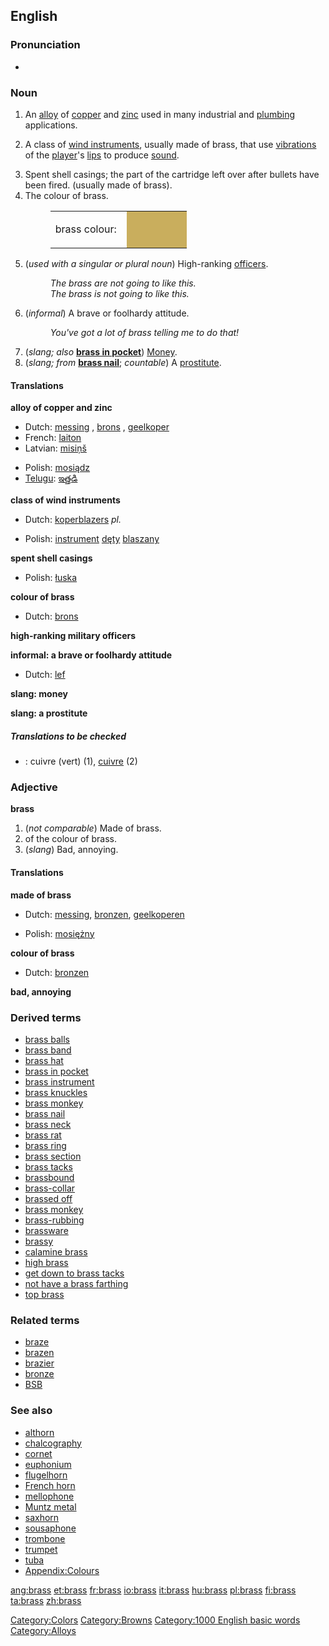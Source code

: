 {{wikipedia}}
==English==

===Pronunciation===
*{{audio|en-us-brass.ogg|Audio (US)}}

===Noun===
{{en-noun-reg-es-both}}

# An [[alloy]] of [[copper]] and [[zinc]] used in many industrial and [[plumbing]] applications.
#{{music}} A class of [[wind instrument]]s, usually made of brass, that use [[vibration]]s of the [[player]]'s [[lip]]s to produce [[sound]].
# Spent shell casings; the part of the cartridge left over after bullets have been fired. (usually made of brass).
#The colour of brass.
#:<table><tr><td>brass colour: &nbsp;</td><td bgcolor="#C9AE5D" width="80">&nbsp; </td></tr></table>
#{{military}} (''used with a singular or plural noun'') High-ranking [[officers]].
#:''The brass are not going to like this.''
#:''The brass is not going to like this.''
#(''informal'') A brave or foolhardy attitude.
#: ''You've got a lot of brass telling me to do that!''
#(''slang; also'' '''[[brass in pocket]]''') [[Money]].
#(''slang; from'' '''[[brass nail]]'''; ''countable'') A [[prostitute]].

====Translations====

'''alloy of copper and zinc'''
{{top}}
*Dutch: [[messing#Dutch|messing]] {{n}}, [[brons]] {{n}}, [[geelkoper]] {{n}}
*French: [[laiton]] {{m}}
*Latvian: [[misiņš]] {{m}}
{{mid}}
*Polish: [[mosiądz]] {{m}}
*[[Telugu]]: [[ఇత్తడి]]
{{bottom}}

'''class of wind instruments'''
{{top}}
*Dutch: [[koperblazers]] ''pl.''
{{mid}}
*Polish: [[instrument]] [[dęty]] [[blaszany]] {{m}}
{{bottom}}

'''spent shell casings'''
{{top}}
*Polish: [[łuska]] {{f}}
{{mid}}
{{bottom}}

'''colour of brass'''
{{top}}
*Dutch: [[brons]] {{n}}
{{mid}}
{{bottom}}

'''high-ranking military officers'''
{{top}}
{{mid}}
{{bottom}}

'''informal: a brave or foolhardy attitude'''
{{top}}
*Dutch: [[lef]] {{n}}
{{mid}}
{{bottom}}

'''slang: money'''
{{top}}
{{mid}}
{{bottom}}

'''slang: a prostitute'''
{{top}}
{{mid}}
{{bottom}}

=====Translations to be checked=====
<!--Remove this section once all of the translations below have been moved into the tables above.-->
{{checktrans}}

*{{ttbc|French}}: cuivre (vert) {{m}} (1), [[cuivre]] {{m}} (2)

===Adjective===
'''brass'''
# (''not comparable'') Made of brass.<!-- Actually attributive noun? -->
#of the colour of brass.
#(''slang'') Bad, annoying.

====Translations====

'''made of brass'''
{{top}}
*Dutch: [[messing]], [[bronzen]], [[geelkoperen]]
{{mid}}
*Polish: [[mosiężny]] {{m}}
{{bottom}}

'''colour of brass'''
{{top}}
*Dutch: [[bronzen]]
{{mid}}
{{bottom}}

'''bad, annoying'''
{{top}}
{{mid}}
{{bottom}}

===Derived terms===
*[[brass balls]]
*[[brass band]]
*[[brass hat]]
*[[brass in pocket]]
*[[brass instrument]]
*[[brass knuckles]]
*[[brass monkey]]
*[[brass nail]]
*[[brass neck]]
*[[brass rat]]
*[[brass ring]]
*[[brass section]]
*[[brass tacks]]
*[[brassbound]]
*[[brass-collar]]
*[[brassed off]]
*[[brass monkey]]
*[[brass-rubbing]]
*[[brassware]]
*[[brassy]]
*[[calamine brass]]
*[[high brass]]
*[[get down to brass tacks]]
*[[not have a brass farthing]]
*[[top brass]]

===Related terms===
*[[braze]]
*[[brazen]]
*[[brazier]]
*[[bronze]]
*[[BSB]]

===See also===
*[[althorn]]
*[[chalcography]]
*[[cornet]]
*[[euphonium]]
*[[flugelhorn]]
*[[French horn]]
*[[mellophone]]
*[[Muntz metal]]
*[[saxhorn]]
*[[sousaphone]]
*[[trombone]]
*[[trumpet]]
*[[tuba]]
*[[Wiktionary_Appendix:Colours|Appendix:Colours]]

[[Category:Colors]]
[[Category:Browns]]
[[Category:1000 English basic words]]
[[Category:Alloys]]

[[ang:brass]]
[[et:brass]]
[[fr:brass]]
[[io:brass]]
[[it:brass]]
[[hu:brass]]
[[pl:brass]]
[[fi:brass]]
[[ta:brass]]
[[zh:brass]]